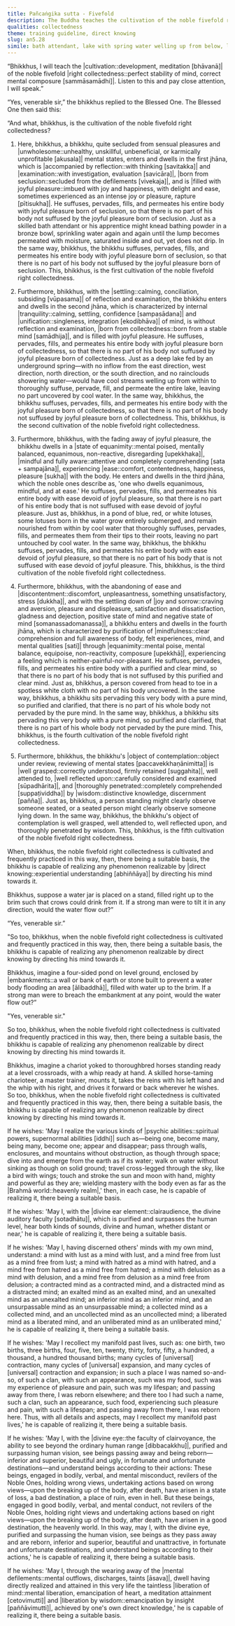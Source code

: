 ```yaml
---
title: Pañcaṅgika sutta - Fivefold
description: The Buddha teaches the cultivation of the noble fivefold right collectedness with vivid similes, and shares how one who has cultivated this can realize any phenomenon realizable by direct knowing.
qualities: collectedness
theme: training guideline, direct knowing
slug: an5.28
simile: bath attendant, lake with spring water welling up from below, lotus suffused from its tip to its root with cool water, person covered from head to toe with a white cloth, water jar filled to the brim, four-sided pond enclosed by embankments, chariot yoked to thoroughbred horses
---
```


“Bhikkhus, I will teach the |cultivation::development, meditation [bhāvanā]| of the noble fivefold |right collectedness::perfect stability of mind, correct mental composure [sammāsamādhi]|. Listen to this and pay close attention, I will speak.”

“Yes, venerable sir,” the bhikkhus replied to the Blessed One. The Blessed One then said this:

“And what, bhikkhus, is the cultivation of the noble fivefold right collectedness?

1) Here, bhikkhus, a bhikkhu, quite secluded from sensual pleasures and |unwholesome::unhealthy, unskillful, unbeneficial, or karmically unprofitable [akusala]| mental states, enters and dwells in the first jhāna, which is |accompanied by reflection::with thinking [savitakka]| and |examination::with investigation, evaluation [savicāra]|, |born from seclusion::secluded from the defilements [vivekaja]|, and is |filled with joyful pleasure::imbued with joy and happiness, with delight and ease, sometimes experienced as an intense joy or pleasure, rapture [pītisukha]|. He suffuses, pervades, fills, and permeates his entire body with joyful pleasure born of seclusion, so that there is no part of his body not suffused by the joyful pleasure born of seclusion. Just as a skilled bath attendant or his apprentice might knead bathing powder in a bronze bowl, sprinkling water again and again until the lump becomes permeated with moisture, saturated inside and out, yet does not drip. In the same way, bhikkhus, the bhikkhu suffuses, pervades, fills, and permeates his entire body with joyful pleasure born of seclusion, so that there is no part of his body not suffused by the joyful pleasure born of seclusion. This, bhikkhus, is the first cultivation of the noble fivefold right collectedness.

2) Furthermore, bhikkhus, with the |settling::calming, conciliation, subsiding [vūpasama]| of reflection and examination, the bhikkhu enters and dwells in the second jhāna, which is characterized by internal |tranquility::calming, settling, confidence [sampasādana]| and |unification::singleness, integration [ekodibhāva]| of mind, is without reflection and examination, |born from collectedness::born from a stable mind [samādhija]|, and is filled with joyful pleasure. He suffuses, pervades, fills, and permeates his entire body with joyful pleasure born of collectedness, so that there is no part of his body not suffused by joyful pleasure born of collectedness. Just as a deep lake fed by an underground spring—with no inflow from the east direction, west direction, north direction, or the south direction, and no rainclouds showering water—would have cool streams welling up from within to thoroughly suffuse, pervade, fill, and permeate the entire lake, leaving no part uncovered by cool water. In the same way, bhikkhus, the bhikkhu suffuses, pervades, fills, and permeates his entire body with the joyful pleasure born of collectedness, so that there is no part of his body not suffused by joyful pleasure born of collectedness. This, bhikkhus, is the second cultivation of the noble fivefold right collectedness.

3) Furthermore, bhikkhus, with the fading away of joyful pleasure, the bhikkhu dwells in a |state of equanimity::mental poised, mentally balanced, equanimous, non-reactive, disregarding [upekkhaka]|, |mindful and fully aware::attentive and completely comprehending [sata + sampajāna]|, experiencing |ease::comfort, contentedness, happiness, pleasure [sukha]| with the body. He enters and dwells in the third jhāna, which the noble ones describe as, 'one who dwells equanimous, mindful, and at ease.' He suffuses, pervades, fills, and permeates his entire body with ease devoid of joyful pleasure, so that there is no part of his entire body that is not suffused with ease devoid of joyful pleasure. Just as, bhikkhus, in a pond of blue, red, or white lotuses, some lotuses born in the water grow entirely submerged, and remain nourished from within by cool water that thoroughly suffuses, pervades, fills, and permeates them from their tips to their roots, leaving no part untouched by cool water. In the same way, bhikkhus, the bhikkhu suffuses, pervades, fills, and permeates his entire body with ease devoid of joyful pleasure, so that there is no part of his body that is not suffused with ease devoid of joyful pleasure. This, bhikkhus, is the third cultivation of the noble fivefold right collectedness.

4) Furthermore, bhikkhus, with the abandoning of ease and |discontentment::discomfort, unpleasantness, something unsatisfactory, stress [dukkha]|, and with the settling down of |joy and sorrow::craving and aversion, pleasure and displeasure, satisfaction and dissatisfaction, gladness and dejection, positive state of mind and negative state of mind [somanassadomanassa]|, a bhikkhu enters and dwells in the fourth jhāna, which is characterized by purification of |mindfulness::clear comprehension and full awareness of body, felt experiences, mind, and mental qualities [sati]| through |equanimity::mental poise, mental balance, equipoise, non-reactivity, composure [upekkhā]|, experiencing a feeling which is neither-painful-nor-pleasant. He suffuses, pervades, fills, and permeates his entire body with a purified and clear mind, so that there is no part of his body that is not suffused by this purified and clear mind. Just as, bhikkhus, a person covered from head to toe in a spotless white cloth with no part of his body uncovered. In the same way, bhikkhus, a bhikkhu sits pervading this very body with a pure mind, so purified and clarified, that there is no part of his whole body not pervaded by the pure mind. In the same way, bhikkhus, a bhikkhu sits pervading this very body with a pure mind, so purified and clarified, that there is no part of his whole body not pervaded by the pure mind. This, bhikkhus, is the fourth cultivation of the noble fivefold right collectedness.

5) Furthermore, bhikkhus, the bhikkhu's |object of contemplation::object under review, reviewing of mental states [paccavekkhaṇānimitta]| is |well grasped::correctly understood, firmly retained [suggahita]|, well attended to, |well reflected upon::carefully considered and examined [sūpadhārita]|, and |thoroughly penetrated::completely comprehended [suppaṭividdha]| by |wisdom::distinctive knowledge, discernment [pañña]|. Just as, bhikkhus, a person standing might clearly observe someone seated, or a seated person might clearly observe someone lying down. In the same way, bhikkhus, the bhikkhu's object of contemplation is well grasped, well attended to, well reflected upon, and thoroughly penetrated by wisdom. This, bhikkhus, is the fifth cultivation of the noble fivefold right collectedness.

When, bhikkhus, the noble fivefold right collectedness is cultivated and frequently practiced in this way, then, there being a suitable basis, the bhikkhu is capable of realizing any phenomenon realizable by |direct knowing::experiential understanding [abhiññāya]| by directing his mind towards it.

Bhikkhus, suppose a water jar is placed on a stand, filled right up to the brim such that crows could drink from it. If a strong man were to tilt it in any direction, would the water flow out?”

“Yes, venerable sir.”

"So too, bhikkhus, when the noble fivefold right collectedness is cultivated and frequently practiced in this way, then, there being a suitable basis, the bhikkhu is capable of realizing any phenomenon realizable by direct knowing by directing his mind towards it.

Bhikkhus, imagine a four-sided pond on level ground, enclosed by |embankments::a wall or bank of earth or stone built to prevent a water body flooding an area [ālibaddhā]|, filled with water up to the brim. If a strong man were to breach the embankment at any point, would the water flow out?”

"Yes, venerable sir."

So too, bhikkhus, when the noble fivefold right collectedness is cultivated and frequently practiced in this way, then, there being a suitable basis, the bhikkhu is capable of realizing any phenomenon realizable by direct knowing by directing his mind towards it.

Bhikkhus, imagine a chariot yoked to thoroughbred horses standing ready at a level crossroads, with a whip ready at hand. A skilled horse-taming charioteer, a master trainer, mounts it, takes the reins with his left hand and the whip with his right, and drives it forward or back wherever he wishes. So too, bhikkhus, when the noble fivefold right collectedness is cultivated and frequently practiced in this way, then, there being a suitable basis, the bhikkhu is capable of realizing any phenomenon realizable by direct knowing by directing his mind towards it.

If he wishes: 'May I realize the various kinds of |psychic abilities::spiritual powers, supernormal abilities [iddhi]| such as—being one, become many, being many, become one; appear and disappear; pass through walls, enclosures, and mountains without obstruction, as though through space; dive into and emerge from the earth as if its water; walk on water without sinking as though on solid ground; travel cross-legged through the sky, like a bird with wings; touch and stroke the sun and moon with hand, mighty and powerful as they are; wielding mastery with the body even as far as the |Brahmā world::heavenly realm|,' then, in each case, he is capable of realizing it, there being a suitable basis.

If he wishes: 'May I, with the |divine ear element::clairaudience, the divine auditory faculty [sotadhātu]|, which is purified and surpasses the human level, hear both kinds of sounds, divine and human, whether distant or near,' he is capable of realizing it, there being a suitable basis.

If he wishes: 'May I, having discerned others' minds with my own mind, understand: a mind with lust as a mind with lust, and a mind free from lust as a mind free from lust; a mind with hatred as a mind with hatred, and a mind free from hatred as a mind free from hatred; a mind with delusion as a mind with delusion, and a mind free from delusion as a mind free from delusion; a contracted mind as a contracted mind, and a distracted mind as a distracted mind; an exalted mind as an exalted mind, and an unexalted mind as an unexalted mind; an inferior mind as an inferior mind, and an unsurpassable mind as an unsurpassable mind; a collected mind as a collected mind, and an uncollected mind as an uncollected mind; a liberated mind as a liberated mind, and an unliberated mind as an unliberated mind,' he is capable of realizing it, there being a suitable basis.

If he wishes: 'May I recollect my manifold past lives, such as: one birth, two births, three births, four, five, ten, twenty, thirty, forty, fifty, a hundred, a thousand, a hundred thousand births; many cycles of [universal] contraction, many cycles of [universal] expansion, and many cycles of [universal] contraction and expansion; in such a place I was named so-and-so, of such a clan, with such an appearance, such was my food, such was my experience of pleasure and pain, such was my lifespan; and passing away from there, I was reborn elsewhere; and there too I had such a name, such a clan, such an appearance, such food, experiencing such pleasure and pain, with such a lifespan; and passing away from there, I was reborn here. Thus, with all details and aspects, may I recollect my manifold past lives,' he is capable of realizing it, there being a suitable basis.

If he wishes: 'May I, with the |divine eye::the faculty of clairvoyance, the ability to see beyond the ordinary human range [dibbacakkhu]|, purified and surpassing human vision, see beings passing away and being reborn—inferior and superior, beautiful and ugly, in fortunate and unfortunate destinations—and understand beings according to their actions: These beings, engaged in bodily, verbal, and mental misconduct, revilers of the Noble Ones, holding wrong views, undertaking actions based on wrong views—upon the breaking up of the body, after death, have arisen in a state of loss, a bad destination, a place of ruin, even in hell. But these beings, engaged in good bodily, verbal, and mental conduct, not revilers of the Noble Ones, holding right views and undertaking actions based on right views—upon the breaking up of the body, after death, have arisen in a good destination, the heavenly world. In this way, may I, with the divine eye, purified and surpassing the human vision, see beings as they pass away and are reborn, inferior and superior, beautiful and unattractive, in fortunate and unfortunate destinations, and understand beings according to their actions,' he is capable of realizing it, there being a suitable basis.

If he wishes: 'May I, through the wearing away of the |mental defilements::mental outflows, discharges, taints [āsava]|, dwell having directly realized and attained in this very life the taintless |liberation of mind::mental liberation, emancipation of heart, a meditation attainment [cetovimutti]| and |liberation by wisdom::emancipation by insight [paññāvimutti]|, achieved by one's own direct knowledge,' he is capable of realizing it, there being a suitable basis.
